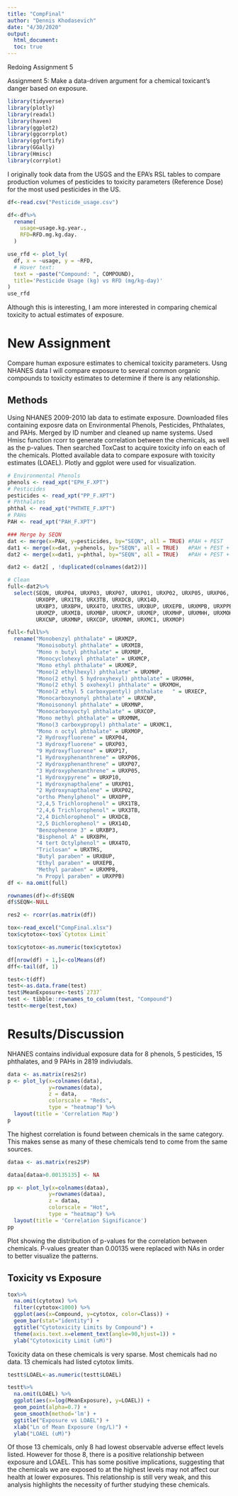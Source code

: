 ```yaml
---
title: "CompFinal"
author: "Dennis Khodasevich"
date: "4/30/2020"
output: 
  html_document:
  toc: true
---
```


Redoing Assignment 5

Assignment 5: Make a data-driven argument for a chemical toxicant’s danger based on exposure.


```r
library(tidyverse)
library(plotly)
library(readxl)
library(haven)
library(ggplot2)
library(ggcorrplot)
library(ggfortify)  
library(GGally)
library(Hmisc)
library(corrplot)

```

I originally took data from the USGS and the EPA's RSL tables to compare production volumes of pesticides to toxicity parameters (Reference Dose) for the most used pesticides in the US.

```r
df<-read.csv("Pesticide_usage.csv")

df<-df%>%
  rename(
    usage=usage.kg.year.,
    RFD=RFD.mg.kg.day.
  )

use_rfd <- plot_ly(
  df, x = ~usage, y = ~RFD,
  # Hover text:
  text = ~paste("Compound: ", COMPOUND),
  title='Pesticide Usage (kg) vs RFD (mg/kg-day)'
)
use_rfd

```
Although this is interesting, I am more interested in comparing chemical toxicity to actual estimates of exposure. 


# New Assignment
Compare human exposure estimates to chemical toxicity parameters.
Usng NHANES data I will compare exposure to several common organic compounds to toxicity estimates to determine if there is any relationship. 

## Methods
Using NHANES 2009-2010 lab data to estimate exposure.
Downloaded files containing exposre data on Environmental Phenols, Pesticides, Phthalates, and PAHs. 
Merged by ID number and cleaned up name systems. 
Used Hmisc function rcorr to generate correlation between the chemicals, as well as the p-values. 
Then searched ToxCast to acquire toxicity info on each of the chemicals. 
Plotted available data to compare exposure with toxicity estimates (LOAEL).
Plotly and ggplot were used for visualization.

```r
# Environmental Phenols
phenols <- read_xpt("EPH_F.XPT")
# Pesticides
pesticides <- read_xpt("PP_F.XPT")
# Phthalates
phthal <- read_xpt("PHTHTE_F.XPT")
# PAHs
PAH <- read_xpt("PAH_F.XPT")

### Merge by SEQN
dat <- merge(x=PAH, y=pesticides, by="SEQN", all = TRUE) #PAH + PEST
dat1 <- merge(x=dat, y=phenols, by="SEQN", all = TRUE)   #PAH + PEST + PHENOL
dat2 <- merge(x=dat1, y=phthal, by="SEQN", all = TRUE)   #PAH + PEST + PHENOL + PHTHAL

dat2 <- dat2[ , !duplicated(colnames(dat2))]

# Clean
full<-dat2%>%
  select(SEQN, URXP04, URXP03, URXP07, URXP01, URXP02, URXP05, URXP06, URXP10, URXP17,
         URXOPP, URX1TB, URX3TB, URXDCB, URX14D,
         URXBP3, URXBPH, URX4TO, URXTRS, URXBUP, URXEPB, URXMPB, URXPPB,
         URXMZP, URXMIB, URXMBP, URXMCP, URXMEP, URXMHP, URXMHH, URXMOH, URXECP, 
         URXCNP, URXMNP, URXCOP, URXMNM, URXMC1, URXMOP)

full<-full%>%
  rename("Monobenzyl phthalate" = URXMZP,
         "Monoisobutyl phthalate" = URXMIB,
         "Mono n butyl phthalate" = URXMBP, 
         "Monocyclohexyl phthalate" = URXMCP, 
         "Mono ethyl phthalate" = URXMEP, 
         "Mono(2 ethylhexyl) phthalate" = URXMHP, 
         "Mono(2 ethyl 5 hydroxyhexyl) phthalate" = URXMHH, 
         "Mono(2 ethyl 5 oxohexyl) phthalate" = URXMOH, 
         "Mono(2 ethyl 5 carboxypentyl) phthalate	" = URXECP, 
         "Monocarboxynonyl phthalate" = URXCNP, 
         "Monoisononyl phthalate" = URXMNP,
         "Monocarboxyoctyl phthalate" = URXCOP, 
         "Mono methyl phthalate" = URXMNM,
         "Mono(3 carboxypropyl) phthalate" = URXMC1, 
         "Mono n octyl phthalate" = URXMOP, 
         "2 Hydroxyfluorene" = URXP04,
         "3 Hydroxyfluorene" = URXP03,
         "9 Hydroxyfluorene" = URXP17,
         "1 Hydroxyphenanthrene" = URXP06,
         "2 Hydroxyphenanthrene" = URXP07,
         "3 Hydroxyphenanthrene" = URXP05,
         "1 Hydroxypyrene" = URXP10,
         "1 Hydroxynapthalene" = URXP01,
         "2 Hydroxynapthalene" = URXP02,
         "ortho Phenylphenol" = URXOPP,
         "2,4,5 Trichlorophenol" = URX1TB,
         "2,4,6 Trichlorophenol" = URX3TB,
         "2,4 Dichlorophenol" = URXDCB,
         "2,5 Dichlorophenol" = URX14D,
         "Benzophenone 3" = URXBP3,
         "Bisphenol A" = URXBPH,
         "4 tert Octylphenol" = URX4TO,
         "Triclosan" = URXTRS,
         "Butyl paraben" = URXBUP,
         "Ethyl paraben" = URXEPB,
         "Methyl paraben" = URXMPB,
         "n Propyl paraben" = URXPPB)
df <- na.omit(full)

rownames(df)<-df$SEQN
df$SEQN<-NULL

res2 <- rcorr(as.matrix(df))

tox<-read_excel("CompFinal.xlsx")
tox$cytotox<-tox$`Cytotox Limit`

tox$cytotox<-as.numeric(tox$cytotox)

df[nrow(df) + 1,]<-colMeans(df)
dff<-tail(df, 1)

test<-t(dff)
test<-as.data.frame(test)
test$MeanExposure<-test$`2737`
test <- tibble::rownames_to_column(test, "Compound")
testt<-merge(test,tox)
```


# Results/Discussion
NHANES contains individual exposure data for 8 phenols, 5 pesticides, 15 phthalates, and 9 PAHs in 2819 indiviudals. 

```r
data <- as.matrix(res2$r)
p <- plot_ly(x=colnames(data), 
             y=rownames(data), 
             z = data, 
             colorscale = "Reds",
             type = "heatmap") %>%
  layout(title = 'Correlation Map')
p 
```

The highest correlation is found between chemicals in the same category. This makes sense as many of these chemicals tend to come from the same sources.

```r
dataa <- as.matrix(res2$P)

dataa[dataa>0.00135135] <- NA

pp <- plot_ly(x=colnames(dataa), 
             y=rownames(dataa), 
             z = dataa, 
             colorscale = "Hot",
             type = "heatmap") %>%
  layout(title = 'Correlation Significance') 
pp 
```

Plot showing the distribution of p-values for the correlation between chemicals.
P-values greater than 0.00135 were replaced with NAs in order to better visualize the patterns. 

## Toxicity vs Exposure
```r
tox%>%
  na.omit(cytotox) %>%
  filter(cytotox<1000) %>% 
  ggplot(aes(x=Compound, y=cytotox, color=Class)) +
  geom_bar(stat="identity") + 
  ggtitle("Cytotoxicity Limits by Compound") + 
  theme(axis.text.x=element_text(angle=90,hjust=1)) +
  ylab("Cytotoxicity Limit (uM)")

```

Toxicity data on these chemicals is very sparse. Most chemicals had no data.
13 chemicals had listed cytotox limits.

```r
testt$LOAEL<-as.numeric(testt$LOAEL)

testt%>%
  na.omit(LOAEL) %>%
  ggplot(aes(x=log(MeanExposure), y=LOAEL)) +
  geom_point(alpha=0.7) + 
  geom_smooth(method='lm') +
  ggtitle("Exposure vs LOAEL") +
  xlab("Ln of Mean Exposure (ng/L)") +
  ylab("LOAEL (uM)")

```

Of those 13 chemicals, only 8 had lowest observable adverse effect levels listed. 
However for those 8, there is a positive relationship between exposure and LOAEL.
This has some positive implications, suggesting that the chemicals we are exposed to at the highest levels may not affect our health at lower exposures. This relationship is still very weak, and this analysis highlights the necessity of further studying these chemicals. 

